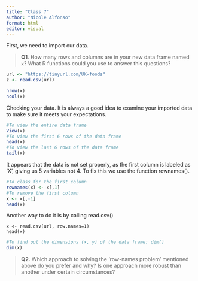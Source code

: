 ```yaml
---
title: "Class 7"
author: "Nicole Alfonso"
format: html
editor: visual
---
```


First, we need to import our data.

> **Q1**. How many rows and columns are in your new data frame named `x`? What R functions could you use to answer this questions?

```r
url <- "https://tinyurl.com/UK-foods"
z <- read.csv(url)

nrow(x)
ncol(x)
```

Checking your data. It is always a good idea to examine your imported data to make sure it meets your expectations.

```r
#To view the entire data frame
View(x)
#To view the first 6 rows of the data frame 
head(x)
#To view the last 6 rows of the data frame 
tail(x)
```

It appears that the data is not set properly, as the first column is labeled as 'X', giving us 5 variables not 4. To fix this we use the function rownames().

```r
#To class for the first column 
rownames(x) <- x[,1]
#To remove the first column 
x <- x[,-1]
head(x)
```

Another way to do it is by calling read.csv()

```         
x <- read.csv(url, row.names=1)
head(x)
```

```r
#To find out the dimensions (x, y) of the data frame: dim() 
dim(x)
```

> **Q2.** Which approach to solving the ‘row-names problem’ mentioned above do you prefer and why? Is one approach more robust than another under certain circumstances?
